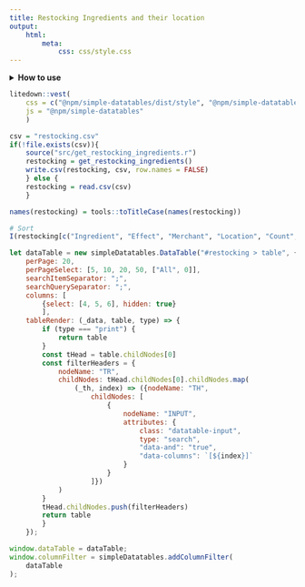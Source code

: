 ```yaml
---
title: Restocking Ingredients and their location
output:
    html:
        meta:
            css: css/style.css
---
```



<details>
<summary><b>How to use</b></summary>
<p>
Search for <b>Effect</b> and <b>Location</b> to see what restocking merchants are nearby.
    <ul>
    <li>Type into a column search element to search in that column.</li>
    <li>Type into a global search element to search globally.</li>
    <li>Click on the waffle menu to show/hide columns (restock Count, Weight, or Cost)</li>
    <li>Use <b>;</b> as a separator to search for multiple effects</li>
    </ul>

<b>Examples</b>
    <ul>
    <li>There are two merchants stocking <b>Fortify Fatigue</b> ingredients in <b>Vivec</b></li>
    <li>There is only a single ingredient, Saltrice, having both <b>Restore Health</b> and <b>Restore Fatigue</b> effects (searching for <i>Restore Health;Restore Fatigue</i>)
    </ul>
</p>

</details> 


```r
litedown::vest(
    css = c("@npm/simple-datatables/dist/style", "@npm/simple-datatables/dist/column_filter"),
    js = "@npm/simple-datatables"
    )
```

::: {#restocking}
```r
csv = "restocking.csv"
if(!file.exists(csv)){
    source("src/get_restocking_ingredients.r")
    restocking = get_restocking_ingredients()
    write.csv(restocking, csv, row.names = FALSE)
    } else {
    restocking = read.csv(csv)
    }

names(restocking) = tools::toTitleCase(names(restocking))

# Sort
I(restocking[c("Ingredient", "Effect", "Merchant", "Location", "Count", "Weight", "Value")])
```
:::

```js
let dataTable = new simpleDatatables.DataTable("#restocking > table", {
    perPage: 20,
    perPageSelect: [5, 10, 20, 50, ["All", 0]],
    searchItemSeparator: ";",
    searchQuerySeparator: ";",
    columns: [
        {select: [4, 5, 6], hidden: true}
        ],
    tableRender: (_data, table, type) => {
        if (type === "print") {
            return table
        }
        const tHead = table.childNodes[0]
        const filterHeaders = {
            nodeName: "TR",
            childNodes: tHead.childNodes[0].childNodes.map(
                (_th, index) => ({nodeName: "TH",
                    childNodes: [
                        {
                            nodeName: "INPUT",
                            attributes: {
                                class: "datatable-input",
                                type: "search",
                                "data-and": "true",
                                "data-columns": `[${index}]`
                            }
                        }
                    ]})
            )
        }
        tHead.childNodes.push(filterHeaders)
        return table
        }
    });

window.dataTable = dataTable;
window.columnFilter = simpleDatatables.addColumnFilter(
    dataTable
);
```
